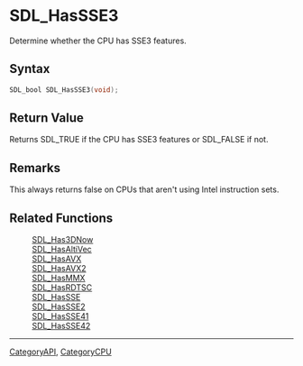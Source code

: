 = SDL_HasSSE3 =

Determine whether the CPU has SSE3 features.

== Syntax ==

<syntaxhighlight lang='c'>
SDL_bool SDL_HasSSE3(void);
</syntaxhighlight>

== Return Value ==

Returns SDL_TRUE if the CPU has SSE3 features or SDL_FALSE if not.

== Remarks ==

This always returns false on CPUs that aren't using Intel instruction sets.

== Related Functions ==

:[[SDL_Has3DNow]]
:[[SDL_HasAltiVec]]
:[[SDL_HasAVX]]
:[[SDL_HasAVX2]]
:[[SDL_HasMMX]]
:[[SDL_HasRDTSC]]
:[[SDL_HasSSE]]
:[[SDL_HasSSE2]]
:[[SDL_HasSSE41]]
:[[SDL_HasSSE42]]

----
[[CategoryAPI]], [[CategoryCPU]]


